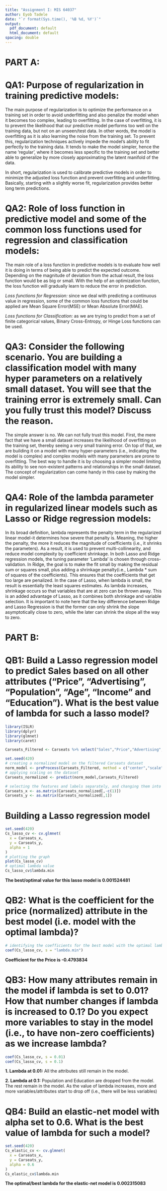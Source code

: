 ```yaml
---
title: "Assignment I: MIS 64037"
author: Eyob Tadele
date: "`r format(Sys.time(), '%B %d, %Y')`"
output:
  pdf_document: default
  html_document: default
spacing: double
---
```


# PART A:
# QA1: Purpose of regularization in training predictive models: 

The main purpose of regularization is to optimize the performance on a training set in order to avoid underfitting and also penalize the model when it becomes too complex, leading to overfitting. In the case of overfitting, it is to prevent the likelihood that our predictive model performs too well on the training data, but not on an unseen/test data. In other words, the model is overfitting as it is also learning the noise from the training set. To prevent this, regularization techniques actively impede the model's ability to fit perfectly to the training data. It tends to make the model simpler, hence the name 'regular', where it becomes less specific to the training set and better able to generalize by more closely approximating the latent manifold of the data.\  

In short, regularization is used to calibrate predictive models in order to minimize the adjusted loss function and prevent overfitting and underfitting. Basically, starting with a slightly worse fit, regularization provides better long term predictions.

# QA2: Role of loss function in predictive model and some of the common loss functions used for regression and classification models: 

The main role of a loss function in predictive models is to evaluate how well it is doing in terms of being able to predict the expected outcome. Depending on the magnitude of deviation from the actual result, the loss function would be as big or small. With the help of an optimization function, the loss function will gradually learn to reduce the error in prediction.

*Loss functions for Regression:* since we deal with predicting a continuous value in regression, some of the common loss functions that could be applied are Mean Square Error(MSE) or Mean Absolute Error(MAE). 

*Loss functions for Classification:* as we are trying to predict from a set of finite categorical values, Binary Cross-Entropy, or Hinge Loss functions can be used.


# QA3: Consider the following scenario. You are building a classification model with many hyper parameters on a relatively small dataset. You will see that the training error is extremely small. Can you fully trust this model? Discuss the reason.

The simple answer is no. We can not fully trust this model. First, the mere fact that we have a small dataset increases the likelihood of overfitting on the training set, thereby seeing a very small training error. On top of that, we are building it on a model with many hyper-parameters (i.e., indicating the model is complex) and complex models with many parameters are prone to overfitting. The best way to handle it is by choosing a simpler model limiting its ability to see non-existent patterns and relationships in the small dataset. The concept of regularization can come handy in this case by making the model simpler. 

# QA4: Role of the lambda parameter in regularized linear models such as Lasso or Ridge regression models:

In its broad definition, lambda represents the penalty term in the regularized linear model-it determines how severe that penalty is. Meaning, the higher the penalty, the more it reduces the magnitude of coefficients (i.e., it shrinks the parameters). As a result, it is used to prevent multi-collinearity, and reduce model complexity by coefficient shrinkage. In both Lasso and Ridge regression models, the tuning parameter 'Lambda' is chosen through cross-validation. 
In Ridge, the goal is to make the fit small by making the residual sum or squares small, plus adding a shrinkage penalty(i.e., Lambda * sum of squares of the coefficients). This ensures that the coefficients that get too large are penalized. In the case of Lasso, when lambda is small, the result is essentially the least squares estimates. As lambda increases, shrinkage occurs so that variables that are at zero can be thrown away. This is an added advantage of Lasso, as it combines both shrinkage and variable selection.
It is important to note here that the key difference between Ridge and Lasso Regression is that the former can only shrink the slope asymptotically close to zero, while the later can shrink the slope all the way to zero. 

# PART B: 

# QB1: Build a Lasso regression model to predict Sales based on all other attributes ("Price", "Advertising", "Population", "Age", "Income" and "Education").  What is the best value of lambda for such a lasso model?
```r
library(ISLR)
library(dplyr)
library(glmnet)
library(caret)

Carseats_Filtered <- Carseats %>% select("Sales","Price","Advertising","Population","Age","Income","Education")

set.seed(420)
# creating a normalized model on the filtered Carseats dataset
norm_model <- preProcess(Carseats_Filtered, method = c("center","scale"))
# applying scaling on the dataset
Carseats_normalized <- predict(norm_model,Carseats_Filtered)

# selecting the features and labels separately, and changing them into a matrix format
Carseats_x <- as.matrix(Carseats_normalized[,-c(1)])
Carseats_y <- as.matrix(Carseats_normalized[,1])
```

# Building a Lasso regression model
```r
set.seed(420)
Cs_lasso_cv <- cv.glmnet(
  x = Carseats_x, 
  y = Carseats_y,
  alpha = 1
)
# plotting the graph
plot(Cs_lasso_cv)
# optimal lambda value
Cs_lasso_cv$lambda.min
```
**The best/optimal value for this lasso model is 0.001524481**

# QB2: What is the coefficient for the price (normalized) attribute in the best model (i.e. model with the optimal lambda)?
```r
# identifying the coefficients for the best model with the optimal lambda value
coef(Cs_lasso_cv, s = "lambda.min")
```
**Coefficient for the Price is -0.4793834**

# QB3: How many attributes remain in the model if lambda is set to 0.01? How that number changes if lambda is increased to 0.1? Do you expect more variables to stay in the model (i.e., to have non-zero coefficients) as we increase lambda? 
```r
coef(Cs_lasso_cv, s = 0.01)
coef(Cs_lasso_cv, s = 0.1)
```
**1. Lambda at 0.01:** All the attributes still remain in the model. \  

**2. Lambda at 0.1:** Population and Education are dropped from the model. The rest remain in the model.
As the value of lambda increases, more and more variables/attributes start to drop off (i.e., there will be less variables)

# QB4: Build an elastic-net model with alpha set to 0.6. What is the best value of lambda for such a model?

```r
set.seed(420)
Cs_elastic_cv <- cv.glmnet(
  x = Carseats_x, 
  y = Carseats_y,
  alpha = 0.6
)
Cs_elastic_cv$lambda.min
```
**The optimal/best lambda for the elastic-net model is 0.002315083**

